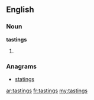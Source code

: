 ==English==

===Noun===
'''tastings'''
# {{plural of|[[tasting]]}}

===Anagrams===
* [[statings#English|statings]]

[[ar:tastings]]
[[fr:tastings]]
[[my:tastings]]